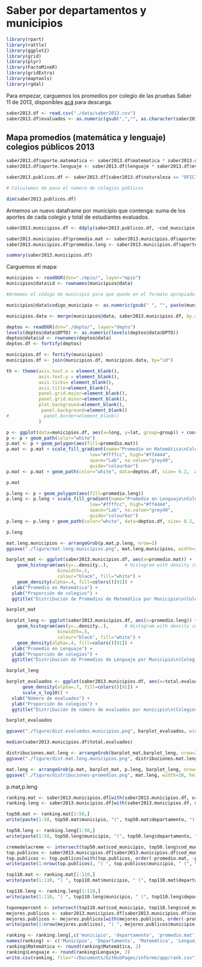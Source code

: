 # Saber por departamentos y municipios



```r
library(rpart)
library(rattle)
library(ggplot2)
library(grid)
library(plyr)
library(FactoMineR)
library(gridExtra)
library(maptools)
library(rgdal)
```

Para empezar, carguemos los promedios por colegio de las pruebas Saber 11 de 2013, disponibles [acá](http://www.icfes.gov.co/resultados/saber-11-resultados?id=39) para descarga. 

```r
saber2013.df <- read.csv("./data/saber2013.csv")
saber2013.df$evaluados <- as.numeric(gsub(",","", as.character(saber2013.df$evaluados)))
```

## Mapa promedios (matemática y lenguaje) colegios públicos 2013

```r
saber2013.df$aporte.matematica <- saber2013.df$matematica * saber2013.df$evaluados
saber2013.df$aporte.lenguaje <- saber2013.df$lenguaje * saber2013.df$evaluados

saber2013.publicos.df <- saber2013.df[saber2013.df$naturaleza == "OFICIAL",]

# Calculemos de paso el número de colegios públicos

dim(saber2013.publicos.df)
```

Armemos un nuevo dataframe por municipio que contenga: suma de los aportes de cada colegio y total de estudiantes evaluados.

```r
saber2013.municipios.df <- ddply(saber2013.publicos.df, ~cod_municipio, summarize, aportes.mat = sum(aporte.matematica), aportes.leng = sum(aporte.lenguaje), total.evaluados = sum(evaluados), municipio = municipio[1], departamento = departamento[1])
```

```r
saber2013.municipios.df$promedio.mat <- saber2013.municipios.df$aportes.mat / saber2013.municipios.df$total.evaluados
saber2013.municipios.df$promedio.leng <- saber2013.municipios.df$aportes.leng / saber2013.municipios.df$total.evaluados
```

```r
summary(saber2013.municipios.df)
```

Carguemos el mapa:

```r
municipios <- readOGR(dsn="./mpio/", layer="mpio")
municipios@data$id <- rownames(municipios@data)

#Armemos el código de municipio para que quede en el formato apropiado.

municipios@data$codigo_municipio <- as.numeric(gsub(" ", "", paste(municipios@data$DPTO, municipios@data$MPIO)))
```

```r
municipios.data <- merge(municipios@data, saber2013.municipios.df, by.x="codigo_municipio", by.y="cod_municipio", all.x=T, all.y=F)
```

```r
deptos <- readOGR(dsn="./depto/", layer="depto")
levels(deptos@data$DPTO) <- as.numeric(levels(deptos@data$DPTO))
deptos@data$id <- rownames(deptos@data)
deptos.df <- fortify(deptos)
```

```r
municipios.df <- fortify(municipios)
municipios.df <- join(municipios.df, municipios.data, by="id")
```

```r

th <- theme(axis.text.x = element_blank(), 
            axis.text.y = element_blank(), 
            axis.ticks= element_blank(),
            axis.title=element_blank(),
            panel.grid.major=element_blank(), 
            panel.grid.minor=element_blank(), 
            plot.background=element_blank(), 
             panel.background=element_blank()
#             panel.border=element_blank()
            )

p <- ggplot(data=municipios.df, aes(x=long, y=lat, group=group)) + coord_equal() + th
p <- p + geom_path(color="white")
p.mat <- p + geom_polygon(aes(fill=promedio.mat))
p.mat <- p.mat + scale_fill_gradient(name="Promedio en Matemática\nColegio Públicos\n(Saber 11 - 2013)",
                               low="#ffffcc", high="#ff4444", 
                               space="Lab", na.value="grey40",
                               guide="colourbar")
p.mat <- p.mat + geom_path(color="white", data=deptos.df, size= 0.2,  aes(x=long, y=lat, group=group))

p.mat
```

```r
p.leng <- p + geom_polygon(aes(fill=promedio.leng))
p.leng <- p.leng + scale_fill_gradient(name="Promedio en Lenguaje\nColegio Públicos\n(Saber 11 - 2013)",
                               low="#ffffcc", high="#ff4444", 
                               space="Lab", na.value="grey40",
                               guide="colourbar")
p.leng <- p.leng + geom_path(color="white", data=deptos.df, size= 0.2,  aes(x=long, y=lat, group=group))

p.leng
```

```r
mat.leng.municipios <- arrangeGrob(p.mat,p.leng, nrow=1)
ggsave("./figure/mat.leng.municipios.png", mat.leng.municipios, width=30, height=15)
```

```r
barplot_mat <- ggplot(saber2013.municipios.df, aes(x=promedio.mat)) + 
    geom_histogram(aes(y=..density..),      # Histogram with density instead of count on y-axis
                   binwidth=.5,
                   colour="black", fill="white") +
    geom_density(alpha=.4, fill=colors()[91]) +  
  xlab("Promedio en Matemática") +
  ylab("Proporción de colegios") + 
  ggtitle("Distribución de Promedios de Matemática por Municipio\n(Colegios Públicos - Saber 11 - 2013)")

barplot_mat
```

```r
barplot_leng <- ggplot(saber2013.municipios.df, aes(x=promedio.leng)) + 
    geom_histogram(aes(y=..density..),      # Histogram with density instead of count on y-axis
                   binwidth=.5,
                   colour="black", fill="white") +
    geom_density(alpha=.4, fill=colors()[91]) +  
  xlab("Promedio en Lenguaje") +
  ylab("Proporción de colegios") + 
  ggtitle("Distribución de Promedios de Lenguaje por Municipio\n(Colegios Públicos - Saber 11 - 2013)")

barplot_leng
```

```r
barplot_evaluados <- ggplot(saber2013.municipios.df, aes(x=total.evaluados)) + 
      geom_density(alpha=.7, fill=colors()[91]) + 
      scale_x_log10() +
  xlab("Número de evaluados") +
  ylab("Proporción de colegios") + 
  ggtitle("Distribución de número de evaluados por municipio\n(Colegios Públicos - Saber 11 - 2013)")

barplot_evaluados
```

```r
ggsave("./figure/dist.evaluados.municipios.png", barplot_evaluados, width=10, height=10)
```

```r
median(saber2013.municipios.df$total.evaluados)
```

```r
distribuciones.mat.leng <- arrangeGrob(barplot_mat,barplot_leng, nrow=2)
ggsave("./figure/dist.mat.leng.municipios.png", distribuciones.mat.leng, width=15, height=30)
```

```r
mat.leng <- arrangeGrob(p.mat, barplot_mat, p.leng, barplot_leng, nrow=2)
ggsave("./figure/distribuciones-promedios.png", mat.leng, width=20, height=20)
```

p.mat,p.leng

```r
ranking.mat <- saber2013.municipios.df[with(saber2013.municipios.df, order(-promedio.mat, municipio)), ]
ranking.leng <- saber2013.municipios.df[with(saber2013.municipios.df, order(-promedio.leng, municipio)),]
```

```r
top50.mat <- ranking.mat[1:50,]
write(paste(1:50, top50.mat$municipio, "(", top50.mat$departamento, ") Puntaje:", round(top50.mat$promedio.mat,2)), file="output_files/top50.mat.txt", sep="\n")
```


```r
top50.leng <- ranking.leng[1:50,]
write(paste(1:50, top50.leng$municipio, "(", top50.leng$departamento, ") Puntaje:", round(top50.leng$promedio.leng,2)), file="output_files/top50.leng.txt", sep="\n")
```

```r
cremedelacreme <- intersect(top50.mat$cod_municipio, top50.leng$cod_municipio)
top.publicos <- saber2013.municipios.df[saber2013.municipios.df$cod_municipio %in% cremedelacreme,]
top.publicos <- top.publicos[with(top.publicos, order(-promedio.mat, -promedio.leng)),]
write(paste(1:nrow(top.publicos), ") ", top.publicos$municipio, " (", top.publicos$departamento, ") \n   Puntaje Matemática: ", round(top.publicos$promedio.mat,2), "\n   Puntaje Lenguaje: ", round(top.publicos$promedio.leng,2), sep=""), file="output_files/top.publicos.txt", sep="\n")
```

```r
top110.mat <- ranking.mat[1:110,]
write(paste(1:110, ") ", top110.mat$municipio, " (", top110.mat$departamento, ") Puntaje: ", round(top110.mat$promedio.leng,2), " Número de estudiantes: ", top110.mat$total.evaluados, sep=""), file="", sep="\n")
```


```r
top110.leng <- ranking.leng[1:110,]
write(paste(1:110, ") ", top110.leng$municipio, " (", top110.leng$departamento, ") Puntaje: ", round(top110.leng$promedio.leng,2), " Número de estudiantes: ", top110.leng$total.evaluados, sep=""), file="", sep="\n")
```

```r
toponepercent <- intersect(top110.mat$cod_municipio, top110.leng$cod_municipio)
mejores.publicos <- saber2013.municipios.df[saber2013.municipios.df$cod_municipio %in% toponepercent,]
mejores.publicos <- mejores.publicos[with(mejores.publicos, order(-promedio.mat, -promedio.leng)),]
write(paste(1:nrow(mejores.publicos), ") ", mejores.publicos$municipio, " (", mejores.publicos$departamento, ") \n   Puntaje Matemática: ", round(mejores.publicos$promedio.mat,2), "\n   Puntaje Lenguaje: ", round(mejores.publicos$promedio.leng,2), " Número de estudiantes: ", mejores.publicos$total.evaluados, sep=""), file="output_files/mejores.publicos.txt", sep="\n")
```

```r
ranking <- ranking.leng[,c('municipio', 'departamento', 'promedio.mat', 'promedio.leng', 'total.evaluados')]
names(ranking) <- c('Municipio', 'Departamento', 'Matemática', 'Lenguaje', 'Evaluados')
ranking$Matemática <- round(ranking$Matemática, 2)
ranking$Lenguaje <- round(ranking$Lenguaje, 2)
write.csv(ranking, file="~/Documents/GitHubPages/informe/app/rank.csv", row.names=FALSE)
```